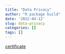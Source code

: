 ```yaml
---
title: "Data Privacy"
author: "R package build"
date: '2022-04-12'
slug: data-privacy
categories: []
tags: []
---
```


[certificate](https://pbs.twimg.com/profile_images/1455185376876826625/s1AjSxph_400x400.jpg)

